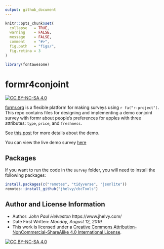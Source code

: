 ```yaml
---
output: github_document
---
```


<!-- README.md is generated from README.Rmd. Please edit that file -->

```r
knitr::opts_chunk$set(
  collapse   = TRUE,
  warning    = FALSE,
  message    = FALSE,
  comment    = "#>",
  fig.path   = "figs/",
  fig.retina = 3
)

library(fontawesome)
```

# formr4conjoint

<!-- badges: start -->
[![CC BY-NC-SA 4.0][cc-by-nc-sa-shield]][cc-by-nc-sa]

[cc-by-nc-sa]: http://creativecommons.org/licenses/by-nc-sa/4.0/
[cc-by-nc-sa-image]: https://licensebuttons.net/l/by-nc-sa/4.0/88x31.png
[cc-by-nc-sa-shield]: https://img.shields.io/badge/License-CC%20BY--NC--SA%204.0-lightgrey.svg
<!-- badges: end -->

[formr.org](https://formr.org/) is a flexible platform for making surveys using `r fa("r-project")`. This repo contains files for designing and implementing a demo conjoint survey with formr about people's preferences for apples with three attributes: `type`, `price`, and `freshness`.

See [this post](https://www.jhelvy.com/posts/2021-09-18-choice-based-conjoint-surveys-in-r-with-formr/) for more details about the demo.

You can view the live demo survey [here](https://appleconjoint.formr.org/)

## Packages

If you want to run the code in the `survey` folder, you will need to install the following packages:

```r
install.packages(c("remotes", "tidyverse", "jsonlite"))
remotes::install_github("jhelvy/cbcTools")
```

## Author and License Information

- Author: *John Paul Helveston* https://www.jhelvy.com/
- Date First Written: *Monday, August 12, 2019*
- This work is licensed under a
[Creative Commons Attribution-NonCommercial-ShareAlike 4.0 International License][cc-by-nc-sa].

[![CC BY-NC-SA 4.0][cc-by-nc-sa-image]][cc-by-nc-sa]
